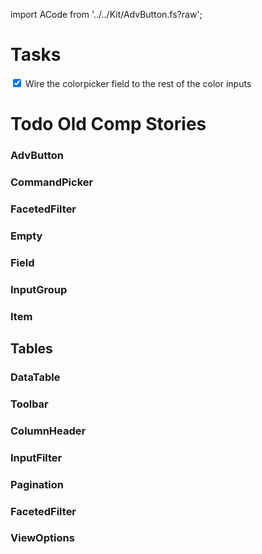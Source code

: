 ﻿import ACode from '../../Kit/AdvButton.fs?raw';

# Tasks

<input type="checkbox" checked={false}/> Wire the colorpicker field to the rest of the color inputs

# Todo Old Comp Stories

### AdvButton
<SourceCode code={ACode}/>

### CommandPicker
<SourceCode code={BCode}/>

### FacetedFilter
<SourceCode code={CCode}/>

### Empty
<SourceCode code={KCode}/>

### Field
<SourceCode code={LCode}/>

### InputGroup
<SourceCode code={MCode}/>

### Item
<SourceCode code={NCode}/>

## Tables 
### DataTable
<SourceCode code={DCode}/>

### Toolbar
<SourceCode code={ECode}/>

### ColumnHeader
<SourceCode code={FCode}/>

### InputFilter
<SourceCode code={GCode}/>

### Pagination
<SourceCode code={HCode}/>

### FacetedFilter
<SourceCode code={ICode}/>

### ViewOptions
<SourceCode code={JCode}/>

